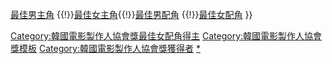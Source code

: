{{Navbox with columns
|name    = 韓國電影製作人協會獎最佳女配角
|title   = '''[[韓國電影製作人協會獎]]最佳女配角'''
|bodyclass = hlist
|group1 = 2010年代
|list2 = 
* 2014 [[尹智慧]]
* 2015 [[田慧振]]
* 2016 [[朴素淡]]
* 2017 {{link-ko|金素辰|김소진 (배우)}}
* 2018 [[陳瑞妍]]
* 2019 [[全美善]]

|below = [[Template:韓國電影製作人協會獎導演獎|導演獎</span>]] {{!}}[[Template:韓國電影製作人協會獎最佳男主角|最佳男主角</span>]] {{!}}[[Template:韓國電影製作人協會獎最佳女主角|最佳女主角</span>]]{{!}}[[Template:韓國電影製作人協會獎最佳男配角|最佳男配角</span>]] {{!}}[[Template:韓國電影製作人協會獎最佳女配角|最佳女配角</span>]]
}}<includeonly>[[Category:韓國電影製作人協會獎最佳女配角得主]]</includeonly><noinclude>
[[Category:韓國電影製作人協會獎模板]]
[[Category:韓國電影製作人協會獎獲得者]]
[[Category:電影獎項模板|*]]
</noinclude>
